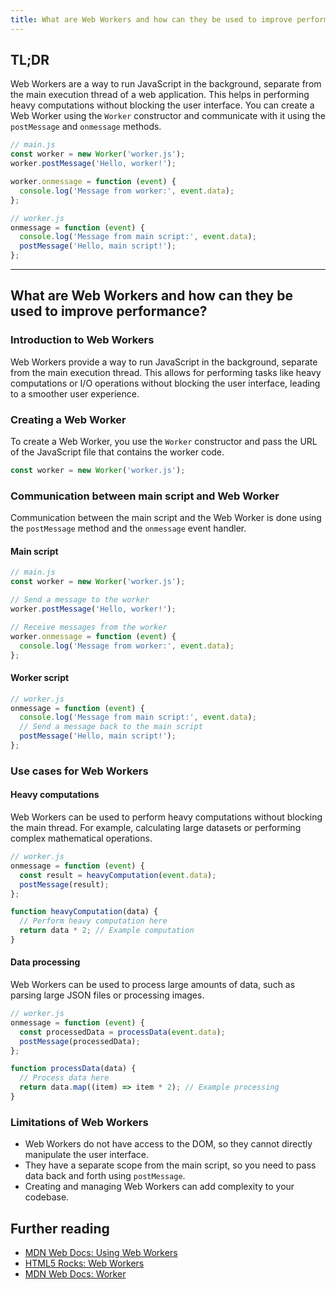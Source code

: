 ```yaml
---
title: What are Web Workers and how can they be used to improve performance?
---
```


## TL;DR

Web Workers are a way to run JavaScript in the background, separate from the main execution thread of a web application. This helps in performing heavy computations without blocking the user interface. You can create a Web Worker using the `Worker` constructor and communicate with it using the `postMessage` and `onmessage` methods.

```js
// main.js
const worker = new Worker('worker.js');
worker.postMessage('Hello, worker!');

worker.onmessage = function (event) {
  console.log('Message from worker:', event.data);
};

// worker.js
onmessage = function (event) {
  console.log('Message from main script:', event.data);
  postMessage('Hello, main script!');
};
```

---

## What are Web Workers and how can they be used to improve performance?

### Introduction to Web Workers

Web Workers provide a way to run JavaScript in the background, separate from the main execution thread. This allows for performing tasks like heavy computations or I/O operations without blocking the user interface, leading to a smoother user experience.

### Creating a Web Worker

To create a Web Worker, you use the `Worker` constructor and pass the URL of the JavaScript file that contains the worker code.

```js
const worker = new Worker('worker.js');
```

### Communication between main script and Web Worker

Communication between the main script and the Web Worker is done using the `postMessage` method and the `onmessage` event handler.

#### Main script

```js
// main.js
const worker = new Worker('worker.js');

// Send a message to the worker
worker.postMessage('Hello, worker!');

// Receive messages from the worker
worker.onmessage = function (event) {
  console.log('Message from worker:', event.data);
};
```

#### Worker script

```js
// worker.js
onmessage = function (event) {
  console.log('Message from main script:', event.data);
  // Send a message back to the main script
  postMessage('Hello, main script!');
};
```

### Use cases for Web Workers

#### Heavy computations

Web Workers can be used to perform heavy computations without blocking the main thread. For example, calculating large datasets or performing complex mathematical operations.

```js
// worker.js
onmessage = function (event) {
  const result = heavyComputation(event.data);
  postMessage(result);
};

function heavyComputation(data) {
  // Perform heavy computation here
  return data * 2; // Example computation
}
```

#### Data processing

Web Workers can be used to process large amounts of data, such as parsing large JSON files or processing images.

```js
// worker.js
onmessage = function (event) {
  const processedData = processData(event.data);
  postMessage(processedData);
};

function processData(data) {
  // Process data here
  return data.map((item) => item * 2); // Example processing
}
```

### Limitations of Web Workers

- Web Workers do not have access to the DOM, so they cannot directly manipulate the user interface.
- They have a separate scope from the main script, so you need to pass data back and forth using `postMessage`.
- Creating and managing Web Workers can add complexity to your codebase.

## Further reading

- [MDN Web Docs: Using Web Workers](https://developer.mozilla.org/en-US/docs/Web/API/Web_Workers_API/Using_web_workers)
- [HTML5 Rocks: Web Workers](https://www.html5rocks.com/en/tutorials/workers/basics/)
- [MDN Web Docs: Worker](https://developer.mozilla.org/en-US/docs/Web/API/Worker)
